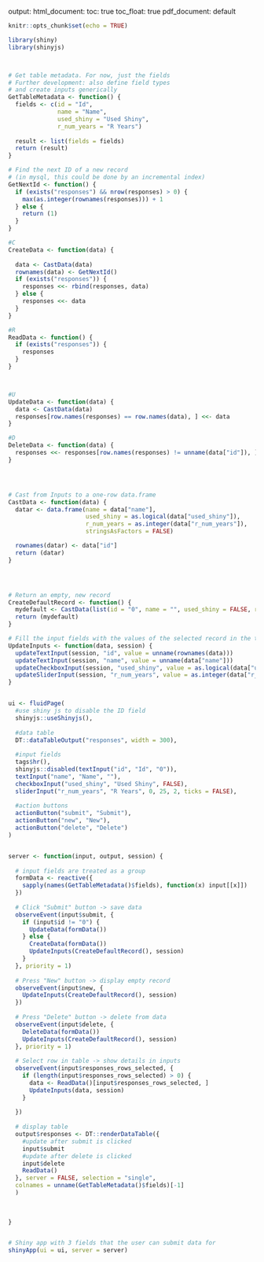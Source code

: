 output:
  html_document:
    toc: true
    toc_float: true
  pdf_document: default


```r
knitr::opts_chunk$set(echo = TRUE)
```


```r
library(shiny)
library(shinyjs)



# Get table metadata. For now, just the fields
# Further development: also define field types
# and create inputs generically
GetTableMetadata <- function() {
  fields <- c(id = "Id", 
              name = "Name", 
              used_shiny = "Used Shiny", 
              r_num_years = "R Years")
  
  result <- list(fields = fields)
  return (result)
}

# Find the next ID of a new record
# (in mysql, this could be done by an incremental index)
GetNextId <- function() {
  if (exists("responses") && nrow(responses) > 0) {
    max(as.integer(rownames(responses))) + 1
  } else {
    return (1)
  }
}

#C
CreateData <- function(data) {
  
  data <- CastData(data)
  rownames(data) <- GetNextId()
  if (exists("responses")) {
    responses <<- rbind(responses, data)
  } else {
    responses <<- data
  }
}

#R
ReadData <- function() {
  if (exists("responses")) {
    responses
  }
}



#U
UpdateData <- function(data) {
  data <- CastData(data)
  responses[row.names(responses) == row.names(data), ] <<- data
}

#D
DeleteData <- function(data) {
  responses <<- responses[row.names(responses) != unname(data["id"]), ]
}




# Cast from Inputs to a one-row data.frame
CastData <- function(data) {
  datar <- data.frame(name = data["name"], 
                      used_shiny = as.logical(data["used_shiny"]), 
                      r_num_years = as.integer(data["r_num_years"]),
                      stringsAsFactors = FALSE)

  rownames(datar) <- data["id"]
  return (datar)
}




# Return an empty, new record
CreateDefaultRecord <- function() {
  mydefault <- CastData(list(id = "0", name = "", used_shiny = FALSE, r_num_years = 2))
  return (mydefault)
}

# Fill the input fields with the values of the selected record in the table
UpdateInputs <- function(data, session) {
  updateTextInput(session, "id", value = unname(rownames(data)))
  updateTextInput(session, "name", value = unname(data["name"]))
  updateCheckboxInput(session, "used_shiny", value = as.logical(data["used_shiny"]))
  updateSliderInput(session, "r_num_years", value = as.integer(data["r_num_years"]))
}


ui <- fluidPage(
  #use shiny js to disable the ID field
  shinyjs::useShinyjs(),
  
  #data table
  DT::dataTableOutput("responses", width = 300), 
  
  #input fields
  tags$hr(),
  shinyjs::disabled(textInput("id", "Id", "0")),
  textInput("name", "Name", ""),
  checkboxInput("used_shiny", "Used Shiny", FALSE),
  sliderInput("r_num_years", "R Years", 0, 25, 2, ticks = FALSE),
  
  #action buttons
  actionButton("submit", "Submit"),
  actionButton("new", "New"),
  actionButton("delete", "Delete")
)


server <- function(input, output, session) {
  
  # input fields are treated as a group
  formData <- reactive({
    sapply(names(GetTableMetadata()$fields), function(x) input[[x]])
  })
  
  # Click "Submit" button -> save data
  observeEvent(input$submit, {
    if (input$id != "0") {
      UpdateData(formData())
    } else {
      CreateData(formData())
      UpdateInputs(CreateDefaultRecord(), session)
    }
  }, priority = 1)
  
  # Press "New" button -> display empty record
  observeEvent(input$new, {
    UpdateInputs(CreateDefaultRecord(), session)
  })
  
  # Press "Delete" button -> delete from data
  observeEvent(input$delete, {
    DeleteData(formData())
    UpdateInputs(CreateDefaultRecord(), session)
  }, priority = 1)
  
  # Select row in table -> show details in inputs
  observeEvent(input$responses_rows_selected, {
    if (length(input$responses_rows_selected) > 0) {
      data <- ReadData()[input$responses_rows_selected, ]
      UpdateInputs(data, session)
    }
    
  })
  
  # display table
  output$responses <- DT::renderDataTable({
    #update after submit is clicked
    input$submit
    #update after delete is clicked
    input$delete
    ReadData()
  }, server = FALSE, selection = "single",
  colnames = unname(GetTableMetadata()$fields)[-1]
  )     
  
  
  
}


# Shiny app with 3 fields that the user can submit data for
shinyApp(ui = ui, server = server)

```
